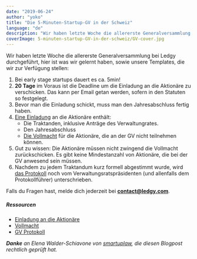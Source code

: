 ```yaml
---
date: "2019-06-24"
author: "yoko"
title: "Die 5-Minuten-Startup-GV in der Schweiz"
language: "de"
description: "Wir haben letzte Woche die allererste Generalversammlung bei Ledgy durchgeführt. In diesem Post teilen wir unsere Templates sowie unsere Learnings."
coverImage: 5-minuten-startup-GV-in-der-schweiz/GV-cover.jpg
---
```


Wir haben letzte Woche die allererste Generalversammlung bei Ledgy durchgeführt,
hier ist was wir gelernt haben, sowie unsere Templates, die wir zur Verfügung stellen:


1. Bei early stage startups dauert es ca. 5min!
2. **20 Tage** im Voraus ist die Deadline um die Einladung an die Aktionäre zu verschicken. Das kann per Email getan werden, sofern in den Statuten so festgelegt.
3. Bevor man die Einladung schickt, muss man den Jahresabschluss fertig haben.
4. [Eine Einladung](https://docs.google.com/document/d/1KKhzYvQEJ-u8n5OIoszwzrrG5QuHQ58I/) an die Aktionäre enthält:
    * Die Traktanden, inklusive Anträge des Verwaltungrates.
    * Den Jahresabschluss
    * [Die Vollmacht](https://docs.google.com/document/d/1iP5t4g2Hb848_iXQfW-3vjXNS0rzc99B/) für die Aktionäre, die an der GV nicht teilnehmen können.
5. Gut zu wissen: Die Aktionäre müssen nicht zwingend die Vollmacht zurückschicken. Es gibt keine Mindestanzahl von Aktionäre, die bei der GV anwesend sein müssen.
6. Nachdem zu jedem Traktandum kurz formell abgestimmt wurde, wird [das Protokoll](https://docs.google.com/document/d/1LKdj7ks8myvbhk8YSJ1Wn_UDbDvPgmNSoBNr9oF2mKI/edit#) noch vom Verwaltungsratspräsidenten (und allenfalls dem Protokollführer) unterschrieben.


Falls du Fragen hast, melde dich jederzeit bei **contact@ledgy.com**.
<br/>

##### Ressourcen
* [Einladung an die Aktionäre](https://docs.google.com/document/d/1KKhzYvQEJ-u8n5OIoszwzrrG5QuHQ58I/)
* [Vollmacht](https://docs.google.com/document/d/1iP5t4g2Hb848_iXQfW-3vjXNS0rzc99B/)
* [GV Protokoll](https://docs.google.com/document/d/1LKdj7ks8myvbhk8YSJ1Wn_UDbDvPgmNSoBNr9oF2mKI/edit#)

_***Danke*** an Elena Walder-Schiavone von [smartuplaw](https://www.smartuplaw.ch), die diesen Blogpost rechtlich geprüft hat._
